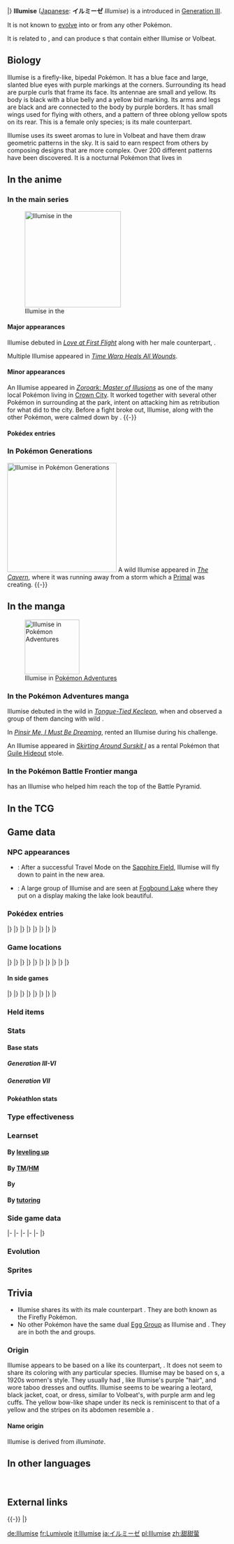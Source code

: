 {{PokémonPrevNext/Head|type=Bug}}
{{PokémonPrevNext/GO|species=Illumise}}
{{PokémonPrevNext/Pokémon|type=Bug|prevnum=313|prev=Volbeat|nextnum=315|next=Roselia|roundleft=bl|roundright=br}}
|}
{{Pokémon Infobox
|name=Illumise
|jname=イルミーゼ
|jtranslit=Irumīze
|tmname=Illumise
|ndex=314
|hdex=087
|hdex6=090
|karea=Central
|kdex=134
|type1=Bug
|category=Firefly
|height-ftin=2'00"
|height-m=0.6
|weight-lbs=39.0
|weight-kg=17.7
|abilitylayout=2
|ability1=Oblivious
|ability2=Tinted Lens
|abilityd=Prankster
|egggroupn=2
|egggroup1=Bug
|egggroup2=Human-Like
|eggcycles=15
|evtotal=1
|evsp=1
|expyield=151<!--140 in Gen V-VI-->
|oldexp=146
|lv100exp=1,640,000
|gendercode=254
|color=Purple
|catchrate=150
|body=12
|pokefordex=illumise
|generation=3
|friendship=70
}}
'''Illumise''' ([[List of Japanese Pokémon names|Japanese]]: '''イルミーゼ''' ''Illumise'') is a {{type|Bug}} {{OBP|Pokémon|species}} introduced in [[Generation III]].

It is not known to [[evolution|evolve]] into or from any other Pokémon.

It is related to {{p|Volbeat}}, and can produce {{pkmn|Egg}}s that contain either Illumise or Volbeat.

==Biology==
Illumise is a firefly-like, bipedal Pokémon. It has a blue face and large, slanted blue eyes with purple markings at the corners. Surrounding its head are purple curls that frame its face. Its antennae are small and yellow. Its body is black with a blue belly and a yellow bid marking. Its arms and legs are black and are connected to the body by purple borders. It has small wings used for flying with others, and a pattern of three oblong yellow spots on its rear. This is a female only species; {{p|Volbeat}} is its male counterpart.

Illumise uses its sweet aromas to lure in Volbeat and have them draw geometric patterns in the sky. It is said to earn respect from others by composing designs that are more complex. Over 200 different patterns have been discovered. It is a nocturnal Pokémon that lives in {{DL|List of Pokémon by habitat|Forest Pokémon|forests.}}

==In the anime==
===In the main series===
[[File:Juliet Illumise.png|thumb|220px|left|Illumise in the {{pkmn|anime}}]]
====Major appearances====
Illumise debuted in ''[[AG042|Love at First Flight]]'' along with her male counterpart, {{p|Volbeat}}.

Multiple Illumise appeared in ''[[AG157|Time Warp Heals All Wounds]]''.

====Minor appearances====
An Illumise appeared in ''[[M13|Zoroark: Master of Illusions]]'' as one of the many local Pokémon living in [[Crown City]]. It worked together with several other Pokémon in surrounding {{OBP|Zorua|M13}} at the park, intent on attacking him as retribution for what {{OBP|Zoroark|M13}} did to the city. Before a fight broke out, Illumise, along with the other Pokémon, were calmed down by {{OBP|Celebi|M13}}.
{{-}}

====Pokédex entries====
{{Animedexheader|Hoenn}}
{{Animedexbody|AG042|Illumise|May's Pokédex|Illumise, the Firefly Pokémon. Illumise uses {{m|Sweet Scent}} to lure in {{p|Volbeat}}, having them draw geometric patterns in the sky.}}
{{Animedexfooter/Pokémon|''Advanced Generation''|Hoenn}}

===In Pokémon Generations===
[[File:Makuhita Illumise PG.png|thumb|250px|Illumise in [[Pokémon Generations]]]]
A wild Illumise appeared in ''[[PG08|The Cavern]]'', where it was running away from a storm which a [[Primal Reversion|Primal]] {{p|Kyogre}} was creating.
{{-}}

==In the manga==
[[File:Emerald Illumise Adventures.png|thumb|125px|Illumise in [[Pokémon Adventures]]]]
===In the Pokémon Adventures manga===
Illumise debuted in the wild in ''[[PS187|Tongue-Tied Kecleon]]'', when {{adv|Ruby}} and {{adv|Wally}} observed a group of them dancing with wild {{p|Volbeat}}.

In ''[[PS306|Pinsir Me, I Must Be Dreaming]]'', {{adv|Emerald}} rented an Illumise during his {{DL|Battle Frontier (Generation III)|Battle Factory}} challenge.

An Illumise appeared in ''[[PS315|Skirting Around Surskit I]]'' as a rental Pokémon that [[Guile Hideout]] stole.

===In the Pokémon Battle Frontier manga===
{{OBP|Enta|CBF}} has an Illumise who helped him reach the top of the Battle Pyramid.

==In the TCG==
{{main|Illumise (TCG)}}

==Game data==
===NPC appearances===
* {{g|Pinball: Ruby & Sapphire}}: After a successful Travel Mode on the [[Sapphire Field]], Illumise will fly down to paint in the new area.
* {{g|Mystery Dungeon: Explorers of Time and Explorers of Darkness}}: A large group of Illumise and {{p|Volbeat}} are seen at [[Fogbound Lake]] where they put on a display making the lake look beautiful.

===Pokédex entries===
{{Dex/Header|type=Bug}}
{{Dex/NA|gen=III}}
{{Dex/Gen|gen=III}}
{{Dex/Entry1|v=Ruby|t=FFF|entry=Illumise attracts a swarm of {{p|Volbeat}} using a sweet fragrance. Once the Volbeat have gathered, this Pokémon leads the lit-up swarm in drawing geometric designs on the canvas of the night sky.}}
{{Dex/Entry1|v=Sapphire|t=FFF|entry=Illumise leads a flight of illuminated Volbeat to draw signs in the night sky. This Pokémon is said to earn greater respect from its peers by composing more complex designs in the sky.}}
{{Dex/Entry1|v=Emerald|t=FFF|entry=A nocturnal Pokémon that becomes active upon nightfall. It leads a Volbeat swarm to draw patterns in the night sky. Over 200 different patterns have been confirmed.}}
{{Dex/Entry2|v=FireRed|v2=LeafGreen|entry=It guides Volbeat to draw signs in night skies. There are scientists that study the patterns it creates.}}
|}
|}
{{Dex/Gen|gen=IV}}
{{Dex/Entry3|v=Diamond|v2=Pearl|v3=Platinum|entry=With its sweet aroma, it guides Volbeat to draw signs with light in the night sky.}}
{{Dex/Entry2|v=HeartGold|v2=SoulSilver|entry=Its fragrance attracts a swarm of Volbeat, so they draw over 200 patterns in the night sky.}}
|}
|}
{{Dex/Gen|gen=V}}
{{Dex/Entry2|v=Black|v2=White|t=FFF|entry=With its sweet aroma, it guides Volbeat to draw signs with light in the night sky.}}
{{Dex/Entry2|v=Black 2|v2=White 2|t=FFF|entry=With its sweet aroma, it guides Volbeat to draw signs with light in the night sky.}}
|}
|}
{{Dex/Gen|gen=VI}}
{{Dex/Entry1|v=X|t=FFF|entry=Its fragrance attracts a swarm of Volbeat, so they draw over 200 patterns in the night sky.}}
{{Dex/Entry1|v=Y|entry=With its sweet aroma, it guides Volbeat to draw signs with light in the night sky.}}
{{Dex/Entry1|t=FFF|v=Omega Ruby|entry=Illumise attracts a swarm of Volbeat using a sweet fragrance. Once the Volbeat have gathered, this Pokémon leads the lit-up swarm in drawing geometric designs on the canvas of the night sky.}}
{{Dex/Entry1|t=FFF|v=Alpha Sapphire|entry=Illumise leads a flight of illuminated Volbeat to draw signs in the night sky. This Pokémon is said to earn greater respect from its peers by composing more complex designs in the sky.}}
|}
|}
{{Dex/Footer}}

===Game locations===
{{Availability/Header|type=Bug}}
{{Availability/NA|gen=III}}
{{Availability/Gen|gen=III}}
{{Availability/Entry2|v=Ruby|v2=Sapphire|t=FFF|t2=FFF|area={{rt|117|Hoenn}}}}
{{Availability/Entry1|v=Emerald|t=FFF|area={{rt|117|Hoenn}}}}
{{Availability/Entry2/None|v=FireRed|v2=LeafGreen}}
{{Availability/Entry1/None|v=Colosseum}}
{{Availability/Entry1/None|v=XD|link=Pokémon XD: Gale of Darkness}}
|}
|}
{{Availability/Gen|gen=IV}}
{{Availability/Entry2|v=Diamond|v2=Pearl|area={{rt|229|Sinnoh}}}}
{{Availability/Entry1|v=Platinum|area={{rt|229|Sinnoh}}}}
{{Availability/Entry2|v=HeartGold|v2=SoulSilver|area=[[National Park]] ([[Bug-Catching Contest]]){{dotw|Sa}}, {{safari|Johto}}}}
{{Availability/Entry1|v=Pal Park|color=D4B5A7|link=Pal Park|area={{DL|List of Pokémon by Pal Park location|Mountain}}}}
{{Availability/Entry1|v=Pokéwalker|color=FF3333|link=Pokéwalker|area={{pw|Hoenn Field}}}}
|}
|}
{{Availability/Gen|gen=V}}
{{Availability/Entry1|1|v=Black|v2=White|t=FFF|area={{pkmn|breeding|Breed}} {{p|Volbeat}}}}
{{Availability/Entry1|1|v=White|area={{rt|3|Unova}} ([[Pokémon outbreak|Swarm]])}}
{{Availability/Entry1|1|v=Black 2|t=FFF|area={{pkmn|breeding|Breed}} {{p|Volbeat}}}}
{{Availability/Entry1|1|v=White 2|area={{rt|3|Unova}} ([[Pokémon outbreak|Swarm]])}}
{{Availability/Entry1|1|v=Dream World|color={{dream color}}|area={{dwa|Spooky Manor}}}}
|}
|}
{{Availability/Gen|gen=VI}}
{{Availability/Entry2|v=X|v2=Y|t=FFF|area={{rt|7|Kalos}}, [[Friend Safari]] ([[Friend Safari#Bug-type Safari|Bug]])}}
{{Availability/Entry2|v=Omega Ruby|v2=Alpha Sapphire|t=FFF|t2=FFF|area={{rt|117|Hoenn}}}}
|}
|}
{{Availability/Gen|gen=VII}}
{{Availability/Entry2/None|v=Sun|v2=Moon|area=[[Pokémon Bank]]}}
{{Availability/Entry2/None|v=Ultra Sun|v2=Ultra Moon|area=[[Pokémon Bank]]}}
|}
|}
{{Availability/Footer}}

====In side games====
{{Availability/Header|type=Bug}}
{{Availability/NA|gen=III}}
{{Availability/Gen|gen=III}}
{{Availability/Entry1|v=Pinball: R&S|link=Pokémon Pinball: Ruby & Sapphire|color={{ruby color}}|t=fff|area=Plains ({{color2|{{ruby color}}|Ruby Field}})}}
{{Availability/Entry1|v=Trozei!|color={{yellow color}}|area=[[Secret Storage 12]], [[Secret Storage 20]], Endless Level 24, [[Mr. Who's Den]]}}
{{Availability/Entry2|v=MD Red|v2=MD Blue|link=Pokémon Mystery Dungeon: Red Rescue Team and Blue Rescue Team|area=[[Lapis Cave]] (5F-8F), [[Wish Cave]] (47F-52F)}}
|}
|}
{{Availability/Gen|gen=IV}}
{{Availability/Entry2|v=MD Time|v2=MD Darkness|link=Pokémon Mystery Dungeon: Explorers of Time and Explorers of Darkness|area=Upper [[Steam Cave]] (1F-7F)}}
{{Availability/Entry1|v=MD Sky|link=Pokémon Mystery Dungeon: Explorers of Sky|area=Upper [[Steam Cave]] (1F-7F)}}
<!--{{Availability/Entry1|v=MD Light|link=Pokémon Mystery Dungeon (WiiWare)|color={{electric color}}|area=}}-->
|}
|}
{{Availability/Gen|gen=V}}
{{Availability/Entry1|1|v=Rumble Blast|color={{fire color}}|area=Treetops: [[Shimmering Lake]]}}
{{Availability/Entry1|1|v=Rumble U|color={{fire color}}|area=[[Flower Garden#Festival on Mount Moon|Flower Garden: Festival on Mount Moon]]}}
|}
|}
{{Availability/Gen|gen=VI}}
{{Availability/Entry1|1|v=Battle Trozei|color={{defense color}}|area=[[Safari Jungle#Sunday Stage 3|Safari Jungle: Stage 3]]{{dotw|Su}}}}
{{Availability/Entry1|1|v=Shuffle|color={{beauty color}}|area=[[Night Festival|Night Festival: Stage 29]]<br>[[Graucus Hall|Graucus Hall: Stage 468]]}}
{{Availability/Entry1|1|v=Rumble World|color={{fire color}}|area=[[Pearl Marsh#Pearl Lake|Pearl Marsh: Pearl Lake]] <small>(All Areas)</small>}}
|}
|}
{{Availability/Footer}}

===Held items===
{{HeldItems
|type=Bug
|oras1=Bright Powder|oras1type=None|oras1rar=5
}}

===Stats===
====Base stats====
=====Generation III-VI=====
{{BaseStats
|type=Bug
|HP=     65
|Attack= 47
|Defense=55
|SpAtk=  73
|SpDef=  75
|Speed=  85}}

=====Generation VII=====
{{BaseStats
|type=Bug
|HP=     65
|Attack= 47
|Defense=75
|SpAtk=  73
|SpDef=  85
|Speed=  85}}

====Pokéathlon stats====
{{Pokéthlon
|type=Bug
|Speed=3
|SpeedMax=4
|Power=2
|PowerMax=2
|Technique=3
|TechniqueMax=3
|Stamina=3
|StaminaMax=3
|Jump=5
|JumpMax=5
}}

===Type effectiveness===
{{TypeEffectiveness
|type1=Bug
|Normal= 100
|Fighting=50
|Flying= 200
|Poison= 100
|Ground=  50
|Rock=   200
|Bug=    100
|Ghost=  100
|Steel=  100
|Fire=    200
|Water=   100
|Grass=    50
|Electric=100
|Psychic= 100
|Ice=     100
|Dragon=  100
|Dark=    100
|Fairy=   100}}

===Learnset===
====By [[Level|leveling up]]====
{{learnlist/levelh/7|Illumise|Bug|Bug|3}}
{{learnlist/level7|1|Play Nice|Normal|Status|&mdash;|&mdash;|20}}
{{learnlist/level7|1|Tackle|Normal|Physical|40|100|35}}
{{learnlist/level7|5|Sweet Scent|Normal|Status|&mdash;|100|20}}
{{learnlist/level7|9|Charm|Fairy|Status|&mdash;|100|20}}
{{learnlist/level7|12|Quick Attack|Normal|Physical|40|100|30}}
{{learnlist/level7|15|Struggle Bug|Bug|Special|50|100|20||'''}}
{{learnlist/level7|19|Moonlight|Fairy|Status|&mdash;|&mdash;|5}}
{{learnlist/level7|22|Wish|Normal|Status|&mdash;|&mdash;|10}}
{{learnlist/level7|26|Encore|Normal|Status|&mdash;|100|5}}
{{learnlist/level7|29|Flatter|Dark|Status|&mdash;|100|15}}
{{learnlist/level7|33|Zen Headbutt|Psychic|Physical|80|90|15}}
{{learnlist/level7|36|Helping Hand|Normal|Status|&mdash;|&mdash;|20}}
{{learnlist/level7|40|Bug Buzz|Bug|Special|90|100|10||'''}}
{{learnlist/level7|43|Play Rough|Fairy|Physical|90|90|10}}
{{learnlist/level7|47|Covet|Normal|Physical|60|100|25}}
{{learnlist/level7|50|Infestation|Bug|Special|20|100|20||'''}}
{{learnlist/levelf/7|Illumise|Bug|Bug|3}}

====By [[TM]]/[[HM]]====
{{learnlist/tmh/7|Illumise|Bug|Bug|3}}
{{learnlist/tm7|TM06|Toxic|Poison|Status|&mdash;|90|10}}
{{learnlist/tm7|TM10|Hidden Power|Normal|Special|60|100|15}}
{{learnlist/tm7|TM11|Sunny Day|Fire|Status|&mdash;|&mdash;|5}}
{{learnlist/tm7|TM16|Light Screen|Psychic|Status|&mdash;|&mdash;|30}}
{{learnlist/tm7|TM17|Protect|Normal|Status|&mdash;|&mdash;|10}}
{{learnlist/tm7|TM18|Rain Dance|Water|Status|&mdash;|&mdash;|5}}
{{learnlist/tm7|TM19|Roost|Flying|Status|&mdash;|&mdash;|10}}
{{learnlist/tm7|TM21|Frustration|Normal|Physical|&mdash;|100|20}}
{{learnlist/tm7|TM22|Solar Beam|Grass|Special|120|100|10}}
{{learnlist/tm7|TM24|Thunderbolt|Electric|Special|90|100|15}}
{{learnlist/tm7|TM25|Thunder|Electric|Special|110|70|10}}
{{learnlist/tm7|TM27|Return|Normal|Physical|&mdash;|100|20}}
{{learnlist/tm7|TM30|Shadow Ball|Ghost|Special|80|100|15}}
{{learnlist/tm7|TM31|Brick Break|Fighting|Physical|75|100|15}}
{{learnlist/tm7|TM32|Double Team|Normal|Status|&mdash;|&mdash;|15}}
{{learnlist/tm7|TM40|Aerial Ace|Flying|Physical|60|&mdash;|20}}
{{learnlist/tm7|TM42|Facade|Normal|Physical|70|100|20}}
{{learnlist/tm7|TM44|Rest|Psychic|Status|&mdash;|&mdash;|10}}
{{learnlist/tm7|TM45|Attract|Normal|Status|&mdash;|100|15}}
{{learnlist/tm7|TM46|Thief|Dark|Physical|60|100|25}}
{{learnlist/tm7|TM48|Round|Normal|Special|60|100|15}}
{{learnlist/tm7|TM56|Fling|Dark|Physical|&mdash;|100|10}}
{{learnlist/tm7|TM57|Charge Beam|Electric|Special|50|90|10}}
{{learnlist/tm7|TM62|Acrobatics|Flying|Physical|55|100|15}}
{{learnlist/tm7|TM73|Thunder Wave|Electric|Status|&mdash;|90|20}}
{{learnlist/tm7|TM77|Psych Up|Normal|Status|&mdash;|&mdash;|10}}
{{learnlist/tm7|TM83|Infestation|Bug|Special|20|100|20||'''}}
{{learnlist/tm7|TM87|Swagger|Normal|Status|&mdash;|85|15}}
{{learnlist/tm7|TM88|Sleep Talk|Normal|Status|&mdash;|&mdash;|10}}
{{learnlist/tm7|TM89|U-turn|Bug|Physical|70|100|20||'''}}
{{learnlist/tm7|TM90|Substitute|Normal|Status|&mdash;|&mdash;|10}}
{{learnlist/tm7|TM99|Dazzling Gleam|Fairy|Special|80|100|10}}
{{learnlist/tm7|TM100|Confide|Normal|Status|&mdash;|&mdash;|20}}
{{learnlist/tmf/7|Illumise|Bug|Bug|3}}

====By {{pkmn|breeding}}====
{{learnlist/breedh/7|Illumise|Bug|Bug|3}}
{{learnlist/breed7|{{MSP|046|Paras}}{{MSP|047|Parasect}}{{MSP|666|Vivillon}}{{MSP|742|Cutiefly}}{{MSP|743|Ribombee}}|Aromatherapy|Grass|Status|—|—|5|{{sup/7|USUM}}}}
{{learnlist/breed7|{{MSP|122|Mr. Mime}}{{MSP|165|Ledyba}}{{MSP|166|Ledian}}{{MSP|283|Surskit}}{{MSP|291|Ninjask}}{{MSP|427|Buneary}}<br>{{MSP|428|Lopunny}}{{MSP|545|Scolipede}}|Baton Pass|Normal|Status|&mdash;|&mdash;|40}}
{{learnlist/breed7|{{MSP|012|Butterfree}}{{MSP|049|Venomoth}}{{MSP|165|Ledyba}}{{MSP|166|Ledian}}{{MSP|193|Yanma}}{{MSP|469|Yanmega}}<br>{{MSP|267|Beautifly}}{{MSP|269|Dustox}}{{MSP|284|Masquerain}}{{MSP|313|Volbeat}}{{MSP|329|Vibrava}}{{MSP|402|Kricketune}}<br>{{MSP|414|Mothim}}{{MSP|415|Combee}}{{MSP|540|Sewaddle}}{{MSP|588|Karrablast}}{{MSP|589|Escavalier}}{{MSP|595|Joltik}}<br>{{MSP|596|Galvantula}}{{MSP|616|Shelmet}}{{MSP|617|Accelgor}}{{MSP|636|Larvesta}}{{MSP|637|Volcarona}}{{MSP|666|Vivillon}}<br>{{MSP|738|Vikavolt}}{{MSP|742|Cutiefly}}{{MSP|743|Ribombee}}|Bug Buzz|Bug|Special|90|100|10||'''}}
{{learnlist/breed7|{{MSP|012|Butterfree}}|Captivate|Normal|Status|&mdash;|100|20}}
{{learnlist/breed7|{{MSP|126|Magmar}}{{MSP|467|Magmortar}}{{MSP|302|Sableye}}{{MSP|313|Volbeat}}|Confuse Ray|Ghost|Status|&mdash;|100|10}}
{{learnlist/breed7|{{MSP|122|Mr. Mime}}{{MSP|213|Shuckle}}{{MSP|314|Illumise}}{{MSP|701|Hawlucha}}|Encore|Normal|Status|&mdash;|100|5}}
{{learnlist/breed7|{{MSP|574|Gothita}}{{MSP|575|Gothorita}}{{MSP|576|Gothitelle}}|Fake Tears|Dark|Status|&mdash;|100|20}}
{{learnlist/breed7|{{MSP|046|Paras}}{{MSP|047|Parasect}}{{MSP|331|Cacnea}}{{MSP|332|Cacturne}}|Growth|Normal|Status|&mdash;|&mdash;|20}}
{{learnlist/breed7|{{MSP|012|Butterfree}}{{MSP|049|Venomoth}}{{MSP|165|Ledyba}}{{MSP|166|Ledian}}{{MSP|267|Beautifly}}{{MSP|269|Dustox}}<br>{{MSP|284|Masquerain}}{{MSP|414|Mothim}}{{MSP|637|Volcarona}}{{MSP|742|Cutiefly}}{{MSP|743|Ribombee}}|Silver Wind|Bug|Special|60|100|5||'''}}
{{learnlist/breedf/7|Illumise|Bug|Bug|3}}

====By [[Move Tutor|tutoring]]====
{{learnlist/tutorh/7|Illumise|Bug|Bug|3}}
{{learnlist/tutor7|Bug Bite|Bug|Physical|60|100|20||'''|no|yes}}
{{learnlist/tutor7|Covet|Normal|Physical|60|100|25|||no|yes}}
{{learnlist/tutor7|Defog|Flying|Status|—|—|15|||no|yes}}
{{learnlist/tutor7|Focus Punch|Fighting|Physical|150|100|20|||no|yes}}
{{learnlist/tutor7|Giga Drain|Grass|Special|75|100|10|||no|yes}}
{{learnlist/tutor7|Helping Hand|Normal|Status|—|—|20|||no|yes}}
{{learnlist/tutor7|Ice Punch|Ice|Physical|75|100|15|||no|yes}}
{{learnlist/tutor7|Shock Wave|Electric|Special|60|—|20|||no|yes}}
{{learnlist/tutor7|Snore|Normal|Special|50|100|15|||no|yes}}
{{learnlist/tutor7|Tailwind|Flying|Status|—|—|15|||no|yes}}
{{learnlist/tutor7|Thunder Punch|Electric|Physical|75|100|15|||no|yes}}
{{learnlist/tutor7|Water Pulse|Water|Special|60|100|20|||no|yes}}
{{learnlist/tutor7|Zen Headbutt|Psychic|Physical|80|90|15|||no|yes}}
{{learnlist/tutorf/7|Illumise|Bug|Bug|3}}

===Side game data===
{{Spindata/Head|type=Bug}}
{{Spindata/PinballRS|col=3|type=Bug|ndex=314|acquisition=Catch}}
{{Spindata/Trozei|col=3|type=Bug|ndex=314|rarity=Common}}
|-
{{Spindata/MDRB|col=6|type=Bug|ndex=314
|body=1
|rate=7.3
|area=Rub-a-Dub River
|P1=I skate across the night sky with my {{p|Volbeat}} friends!
|P2=Oh, dear! I've lost half my health already!
|P3=I'm sorry... I don't have the strength to fly...
|PL=I've leveled up! I must tell my {{p|Volbeat}} friends!
}}
|-
{{Spindata/MDTDS|col=6|type=Bug|ndex=314
|body=1
|rate=8.2
|IQ=F
}}
|-
{{Spindata/RumbleBlast|col=6|type=Bug
|att=2
|def=3
|speed=3
}}
|-
{{Spindata/Battle Trozei|col=3|type=Bug|ndex=314
|power=1
}}
{{Spindata/Shuffle|col=3|type=Bug|ndex=314|num=073
|min=50
|max=100
|raisemaxlevel=5
|skill=Swap
|skilldesc=Sometimes replaces a disruption with this Pokémon.
}}
|-
{{Spindata/GO|col=6|type=Bug|ndex=314
|buddy=3
|evolution=N/A
|stamina=130
|attack=143
|defense=148
|fast={{m|Struggle Bug}}, {{m|Tackle}}
|special={{m|Signal Beam}}, {{m|Bug Buzz}}, {{m|Dazzling Gleam}}
}}
|}

===Evolution===
{{Evobox-1
|type1=Bug
|pictype=art
|no1=314
|name1=Illumise
|type1-1=Bug}}

===Sprites===
{{Spritebox/Header|type=Bug}}
{{Spritebox/NA|gen=III}}
{{Spritebox/3|ndex=314}}
{{Spritebox/4|ndex=314}}
{{Spritebox/5|ndex=314}}
{{Spritebox/6|ndex=314}}
{{Spritebox/7|ndex=314}}
{{Spritebox/Footer|314|Illumise}}

==Trivia==
* Illumise shares its {{pkmn|category}} with its male counterpart {{p|Volbeat}}. They are both known as the Firefly Pokémon.
* No other Pokémon have the same dual [[Egg Group]] as Illumise and {{p|Volbeat|its counterpart}}. They are in both the {{egg|Bug}} and {{egg|Human-Like}} groups.

===Origin===
Illumise appears to be based on a {{wp|firefly}} like its counterpart, {{p|Volbeat}}. It does not seem to share its coloring with any particular species. Illumise may be based on {{wp|flapper}}s, a 1920s women's style. They usually had {{wp|Bob cut|bobbed hair}}, like Illumise's purple "hair", and wore taboo dresses and outfits. Illumise seems to be wearing a leotard, black jacket, coat, or dress, similar to Volbeat's, with purple arm and leg cuffs. The yellow bow-like shape under its neck is reminiscent to that of a yellow {{wp|Peter Pan collar}} and the stripes on its abdomen resemble a {{wp|girdle}}.

====Name origin====
Illumise is derived from ''illuminate''.

==In other languages==
{{Other languages|type=Bug|type2=Bug
|ja=イルミーゼ ''Illumise''|jameaning=From ''illuminate''
|fr=Lumivole|frmeaning=From ''{{tt|lumière|light}}'' and ''{{tt|luciole|firefly}}'' or ''{{tt|vol|fly}}''
|es=Illumise|esmeaning=Same as English name
|de=Illumise|demeaning=Same as English name
|it=Illumise|itmeaning=Same as English name
|ko=네오비트 ''Neobeat''|komeaning=From {{tt|''neon (light)''|네온 ne'on}} and {{tt|''beat''|비트 'biteu'}} or {{tt|''beetle''|비틀 'biteul'}}
|zh_cmn=甜甜螢 / 甜甜螢 ''Jiǎkéyǒng''|zh_cmnmeaning=Literally "Sweet firefly"
|hi=इलूमिसे ''Illumise''|himeaning=Transcription of English name
|ru=Иллюмайз ''Illyumayz''|rumeaning=Transcription of English name
}}

<br clear="left">

==External links==

{{-}}
{{PokémonPrevNext/Head|type=Bug}}
{{PokémonPrevNext/Pokémon|type=Bug|prevnum=313|prev=Volbeat|nextnum=315|next=Roselia}}
|}
{{Project Pokédex notice}}

[[de:Illumise]]
[[fr:Lumivole]]
[[it:Illumise]]
[[ja:イルミーゼ]]
[[pl:Illumise]]
[[zh:甜甜萤]]